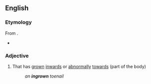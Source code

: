 ==English==

===Etymology===
From {{prefix|en|in|grown}}.
* {{IPA|/ɪnˈɡroʊn/|lang=en}}

===Adjective===
{{en-adj}}

# That has [[grown]] [[inwards]] or [[abnormally]] [[towards]] (part of the body)
#: ''an '''ingrown''' toenail''